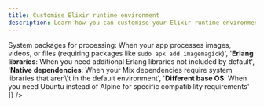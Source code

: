 ```yaml
---
title: Customise Elixir runtime environment
description: Learn how you can customise your Elixir runtime environment on Zerops.
---
```



<SetVar name="serviceDisplay" value="Elixir" />
<SetVar name="serviceVersion" value={data.elixir.base[0][0]} />
<SetVar name="servicePath" value="elixir" />
<SetVar name="defaultEnvironment" value="Erlang, Hex, Rebar and Git" />
<SetVar name="packageManager" value="hex/mix" />
<SetVar name="codeLanguage" value="yaml" />
<SetVar name="customReasons" value={[
  '<strong>System packages for processing</strong>: When your app processes images, videos, or files (requiring packages like <code>sudo apk add imagemagick</code>)',
  '<strong>Erlang libraries</strong>: When you need additional Erlang libraries not included by default',
  '<strong>Native dependencies</strong>: When your Mix dependencies require system libraries that aren\'t in the default environment',
  '<strong>Different base OS</strong>: When you need Ubuntu instead of Alpine for specific compatibility requirements'
]} />
<SetVar name="basicSetupCode" value={`run:
  os: ubuntu
  base: {{serviceVersion}}
  prepareCommands:
    - sudo apt-get update
    - sudo apt-get install -y imagemagick
    - mix local.hex --force
    - mix archive.install hex phx_new`} />
<SetVar name="buildFilesCode" value={`build:
  addToRunPrepare:
    - mix.exs
    - mix.lock
run:
  prepareCommands:
    - sudo apk add imagemagick
    - mix deps.get`} />

<CustomizeRuntimeContent />